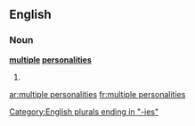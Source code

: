 ==English==

===Noun===
'''[[multiple]] [[personalities]]'''

# {{plural of|multiple personality}}

[[Category:English plurals ending in "-ies"]]

[[ar:multiple personalities]]
[[fr:multiple personalities]]